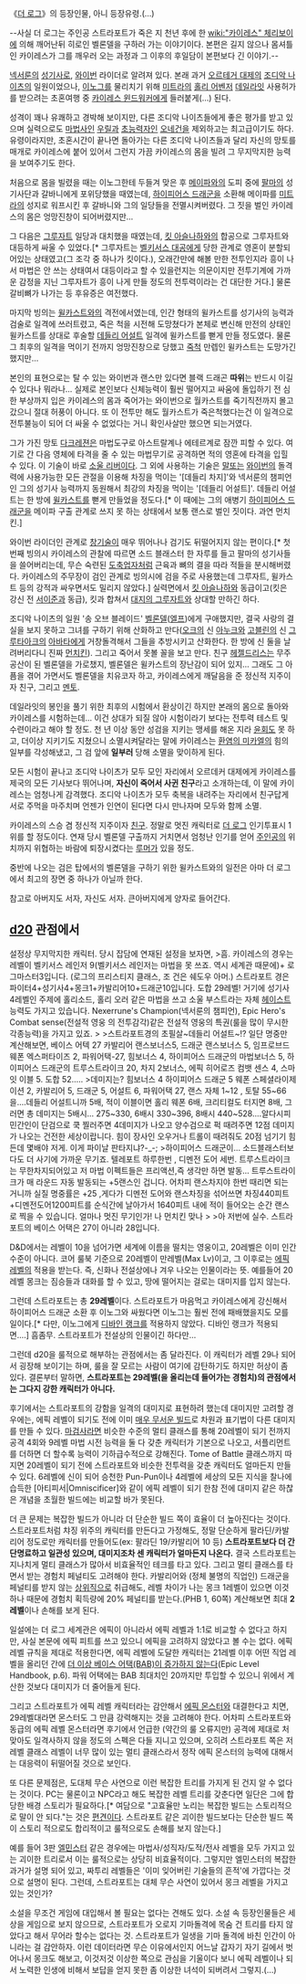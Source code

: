 《[[더 로그]]》의 등장인물, 아니 등장유령.(…)

--사실 더 로그는 주인공 스트라포트가 죽은 지 천년 후에 한 [[wiki:"카이레스" 체리보이]]에 의해 깨어난뒤 히로인 벨론델을 구하러 가는 이야기이다. 본편은 길지 않으나 몸셔틀인 카이레스가 그를 깨우러 오는 과정과 그 이후의 후일담이 본편보다 긴 이야기.--

[[넥서룬]]의 [[성기사]]로, [[와이번]] 라이더로 알려져 있다. 본래 과거 [[오르테거 대제]]의 [[조디악 나이츠]]의 일원이었으나, [[이노그]]를 물리치기 위해 [[미트라]]의 [[홀리 어벤저]] [[데일라잇]] 사용허가를 받으려는 초혼여행 중 [[카이레스 윈드워커]]에게 들러붙게(…) 된다.

성격이 꽤나 유쾌하고 경박해 보이지만, 다른 조디악 나이츠들에게 좋은 평가를 받고 있으며 실력으로도 [[마법사]]인 [[우릴]]과 [[초능력자]]인 [[오네건]]을 제외하고는 최고급이기도 하다. 유령이라지만, 초혼시간이 끝나면 돌아가는 다른 조디악 나이츠들과 달리 자신의 망토를 매개로 카이레스에 붙어 있어서 그런지 가끔 카이레스의 몸을 빌려 그 무지막지한 능력을 보여주기도 한다.

처음으로 몸을 빌렸을 때는 이노그한테 두들겨 맞은 후 [[메이파]]와의 도피 중에 [[팔마]]의 성기사단과 갈바니에게 포위당했을 때였는데, [[하이피어스 드래군]]을 소환해 메이파를 [[미트라]]의 성지로 워프시킨 후 갈바니와 그의 일당들을 전멸시켜버렸다. 그 짓을 벌인 카이레스의 몸은 엉망진창이 되어버렸지만...

그 다음은 [[그루자트]] 일당과 대치했을 때였는데, [[킷 아슬나하]]와의 합공으로 그루자트와 대등하게 싸울 수 있었다.[* 그루자트는 [[벨키서스 대공]]에게 당한 관계로 영혼이 분할되어있는 상태였고(그 조각 중 하나가 킷이다.), 오래간만에 해볼 만한 전투인지라 흥이 나서 마법은 안 쓰는 상태여서 대등이라고 할 수 있을런지는 의문이지만 전투기계에 가까운 감정을 지닌 그루자트가 흥이 나게 만들 정도의 전투력이라는 건 대단한 거다.] 물론 갈비뼈가 나가는 등 후유증은 여전했다.

마지막 빙의는 [[윌카스트]]와의 격전에서였는데, 인간 형태의 윌카스트를 성기사의 능력과 검술로 일격에 쓰러트렸고, 죽은 척을 시전해 도망쳤다가 본체로 변신해 만전의 상태인 윌카스트를 상대로 후술할 [[데들리 어설트]] 일격에 윌카스트를 뻗게 만들 정도였다. 물론 그 최후의 일격을 먹이기 전까지 엉망진창으로 당했고 [[죽척]] 만렙인 윌카스트는 도망가긴 했지만...

본인의 표현으로는 탈 수 있는 와이번과 랜스만 있다면 블랙 드래곤 '''따위'''는 반드시 이길 수 있다나 뭐라나... 실제로 본인보다 신체능력이 훨씬 떨어지고 싸움에 돌입하기 전 심한 부상까지 입은 카이레스의 몸과 죽어가는 와이번으로 월카스트를 죽기직전까지 몰고 갔으니 절대 허풍이 아니다. 또 이 전투만 해도 월카스트가 죽은척했다는건 이 일격으로 전투불능이 되어 더 싸울 수 없었다는 거니 확인사살만 했으면 되는거였다.

그가 가진 망토 [[다크레젼]]은 마법도구로 아스트랄계나 에테르계로 잠깐 피할 수 있다. 여기로 간 다음 영체에 타격을 줄 수 있는 마법무기로 공격하면 적의 영혼에 타격을 입힐 수 있다. 이 기술이 바로 [[소울 리버]]이다. 그 외에 사용하는 기술은 [[말]]또는 [[와이번]]의 돌격력에 사용가능한 모든 관절을 이용해 차징을 먹이는 '[데들리 차지]'와 넥서룬의 챔피언인 그의 성기사 능력까지 동원해서 최강의 차징을 먹이는 '[데들리 어설트]'. 데들리 어설트는 한 방에 [[윌카스트]]를 뻗게 만들었을 정도다.[* 이 때에는 그의 애병기 [[하이피어스 드래군]]을 메이파 구출 관계로 쓰지 못 하는 상태에서 보통 랜스로 벌인 짓이다. 과연 먼치킨.] 

와이번 라이더인 관계로 [[창]]기술이 매우 뛰어나나 검기도 뒤떨어지지 않는 편이다.[* 첫번째 빙의시 카이레스의 관찰에 따르면 소드 블래스터 한 자루를 들고 팔마의 성기사들을 쓸어버리는데, 무슨 숙련된 [[도축업자]]처럼 근육과 뼈의 결을 따라 적들을 분시해버렸다. 카이레스의 주무장이 검인 관계로 빙의시에 검을 주로 사용했는데 그루자트, 윌카스트 등의 강적과 싸우면서도 밀리지 않았다.] 실력면에서 [[킷 아슬나하]]와 동급이고(킷은 강신 전 [[서이준]]과 동급), 킷과 합쳐서 [[대지의 그루자트]]와 상대할 만하긴 하다.

조디악 나이츠의 일원 '송 오브 블레이드' [[벨론델]]([[엘프]])에게 구애했지만, 결국 사랑의 결실을 보지 못하고 그녀를 구하기 위해 산화하고 만다([[오크]]의 신 [[아누크]]와 [[고블린]]의 신 [[그루타아크]]의 [[아바타]]에게 거창돌격해서 그들을 추방시키고 산화한다. 한 방에 신 둘을 날려버리다니 진짜 [[먼치킨]]). 그리고 죽어서 못볼 꼴을 보고 만다. 친구 [[헤젤드리스]]는 무주공산이 된 벨론델을 가로챘지, 벨론델은 윌카스트의 장난감이 되어 있지... 그래도 그 아픔을 겪어 가면서도 벨론델을 치유코자 하고, 카이레스에게 깨달음을 준 정신적 지주이자 친구, 그리고 [[멘토]].

데일라잇의 봉인을 풀기 위한 최후의 시험에서 환상이긴 하지만 본래의 몸으로 돌아와 카이레스를 시험하는데... 이건 상대가 되질 않아 시험이라기 보다는 전투력 테스트 및 수련이라고 해야 할 정도. 천 년 이상 동안 성검을 지키는 맹세를 해온 지라 [[윤회]]도 못 하고, 더이상 지키기도 지쳤으니 소멸시켜달라는 말에 카이레스는 [[환염의 미카엘]]의 힘의 일부를 각성해냈고, 그 검 앞에 '''일부러''' 당해 소멸을 맞이하게 된다.

모든 시험이 끝나고 조디악 나이츠가 모두 모인 자리에서 오르데커 대제에게 카이레스를 제국의 모든 기사보다 뛰어나며, '''자신이 죽어서 사귄 친구'''라고 소개하는데, 이 말에 카이레스는 엄청나게 감격했다. 조디악 나이츠가 모두 축복을 내려주는 자리에서 친구답게 서로 주먹을 마주치며 언젠가 인연이 된다면 다시 만나자며 모두와 함께 소멸.

카이레스의 스승 겸 정신적 지주이자 [[친구]]. 정말로 멋진 캐릭터로 [[더 로그]] 인기투표시 1위를 할 정도이다. 연재 당시 벨론델 구출까지 거치면서 엄청난 인기를 얻어 [[주인공]]의 위치까지 위협하는 바람에 퇴장시켰다는 [[루머]]가 있을 정도.

중반에 나오는 검은 탑에서의 벨론델을 구하기 위한 윌카스트와의 일전은 아마 더 로그에서 최고의 장면 중 하나가 아닐까 한다.

참고로 아버지도 서자, 자신도 서자. 큰아버지에게 양자로 들어간다.

== [[d20]] 관점에서 ==
설정상 무지막지한 캐릭터. 당시 잡담에 연재된 설정을 보자면,
>흠. 카이레스의 경우는 레벨이 벨키서스 레인저 9(벨키서스  레인저는 마법을 못 쓰죠. 역시 세계관 때문에)+ 로그마스터3입니다. (로그의 프리스티지 클래스, 조 건은 쉐도우 아머.) 스트라포트  경은 파이터4+성기사4+몽크1+카발리어10+드래군10입니다. 도합 29레벨! 거기에 성기사 4레벨인 주제에  홀리소드, 홀리 오러 같은 마법을 쓰고 소울  부스트라는 자체 [[헤이스트]] 능력도 가지고 있습니다. Nexerrune's Champion(넥서룬의 챔피언), Epic Hero's Combat sense(전설적 영웅 의 전투감각)같은 전설적 영웅의 특권(룰을 많이 무시한  각종능력)을 가지고 있죠. 
>
>스트라포트경의 초필살~데들리 어설트~!? 일단 명중만 계산해보면, 베이스 어텍 27 카발리어  랜스보너스5, 드래군 랜스보너스 5,  임프로브드 웨폰  엑스퍼타이즈 2, 파워어택-27, 힘보너스 4, 하이피어스  드래군의 마법보너스 5,  하이피어스 드래군의 트루스트라이크 20, 차지 2보너스, 에픽  히어로즈 컴뱃 센스 4, 스마잇 이블 5. 도합 52.....  
>데미지는? 힘보너스 4 하이피어스 드래군 5 웨폰  스페셜라이제이션 2, 카발리어 5, 드래군 5, 어설트 6, 파워어택 27, 랜스 자체 1~12 , 토탈 55~66을....데들리  어설트니까 5배, 적이 이블이면 홀리 웨폰 6배, 크리티컬도 터지면 8배, 그러면 총 데미지는 5배시... 275~330, 6배시 330~396, 8배시 440~528....알다시피 민간인이 단검으로 쿡 찔러주면 4데미지가 나오고 양수검으로 퍽 때려주면 12점 데미지가 나오는 건전한 세상이랍니다. 힘이 장사인 오우거나  트롤이 때려줘도 20점 넘기기 힘든데 몇배야 저게. 이게 파이날 판타지냐?-_-; 
>하이피어스 드래군이... 소드블래스터보다도 더 사기에 가까운 무기죠. 텔레포트 하루한번 , 디멘전 도어 세번.  트루스트라이크는 무한차지되어있고 저 마법 이펙트들은 프리액션,즉 생각만 하면 발동... 트루스트라이크가 매 라운드 자동 발동되는 +5랜스인 겁니다. 어차피 랜스차지야 한번 때리면 되는 거니까 실질 명중률은 +25 ,게다가 디멘전 도어와 랜스차징을 섞어쓰면 차징440피트+디멘전도어1200피트를 순식간에 날아가서 1640피트 내에 적이 들어오는 순간 랜스로 찍을 수 있습니다. 얼마나 멋진 무기인가! 나 먼치킨 맞나 
>
>아 저번에 실수. 스트라포트의 베이스 어택은 27이 아니라 28입니다.

D&D에서는 레벨이 10을 넘어가면 세계에 이름을 떨치는 영웅이고, 20레벨은 이미 인간 수준이 아니다. 코어 룰북 기준으로 20레벨이 만레벨(Max Lv)이고, 그 이후로는 [[에픽 레벨]]의 적용을 받는다. 즉, 신화나 전설상에나 겨우 나오는 인물이라는 뜻. 예를들어 20레벨 몽크는 짐승들과 대화를 할 수 있고, 땅에 떨어지는 걸로는 대미지를 입지 않는다. 

그런데 스트라포트는 총 '''29레벨'''이다. 스트라포트가 마음먹고 카이레스에게 강신해서 하이피어스 드래군 소환 후 이노그와 싸웠다면 이노그는 훨씬 전에 패배했을지도 모를 일이다.[* 다만, 이노그에게 [[디바인 랭크]]를 적용하지 않았다. 디바인 랭크가 적용되면....] 흠좀무. 스트라포트가 전설상의 인물이긴 하다만...

그런데 d20을 룰적으로 해부하는 관점에서는 좀 달라진다. 이 캐릭터가 레벨 29나 되어서 굉장해 보이기는 하며, 룰을 잘 모르는 사람이 여기에 감탄하기도 하지만 허상이 좀 있다. 결론부터 말하면, '''스트라포트는 29레벨(을 올리는데 들어가는 경험치)의 관점에서는 그다지 강한 캐릭터가 아니다.'''

후기에서는 스트라포트의 강함을 일격의 대미지로 표현하려 했는데 대미지만 고려할 경우에는, 에픽 레벨이 되기도 전에 이미 [http://www.dandwiki.com/wiki/War_Hulking_Hurler_%283.5e_Optimized_Character_Build%29 매우 무서운 빌드]로 차원과 표기법이 다른 대미지를 만들 수 있다. [[마검사]]라면 비슷한 수준의 멀티 클래스를 통해 20레벨이 되기 전까지 공격 4회와 9레벨 마법 시전 능력을 둘 다 갖춘 캐릭터가 기본으로 나오고, 서플리먼트를 더하면 더 할수록 능력이 기하급수적으로 강해진다. Tome of Battle 클래스까지 따지면 20레벨이 되기 전에 스트라포트와 비슷한 전투력을 갖춘 캐릭터도 얼마든지 만들 수 있다. 6레벨에 신이 되어 승천한 Pun-Pun이나 4레벨에 세상의 모든 지식을 찰나에 습득한 [아티피서|Omniscificer]와 같이 에픽 레벨이 되기 한참 전에 대미지 같은 하찮은 개념을 초월한 빌드에는 비교할 바가 못된다.

더 큰 문제는 복잡한 빌드가 아니라 더 단순한 빌드 쪽이 효율이 더 높아진다는 것이다. 스트라포트처럼 챠징 위주의 캐릭터를 만든다고 가정해도, 정말 단순하게 팔라딘/카발리어 정도로만 캐릭터를 만들어도(ex: 팔라딘 19/카발리어 10 등) '''스트라포트보다 더 간단명료하고 일관성 있으며, 대미지조차 센 캐릭터가 얼마든지 나온다.''' 결국 스트라포트는 지나치게 멀티 클래스가 많아서 비효율적인 테크를 타고 있다. 그리고 멀티 클래스를 타면서 받는 경험치 페널티도 고려해야 한다. 카발리어와 (정체 불명의 직업인) 드래군을 페널티를 받지 않는 [[상위직]]으로 취급해도, 레벨 차이가 나는 몽크 1레벨이 있으면 이것 하나 때문에 경험치 획득량에 20% 페널티를 받는다.(PHB 1, 60쪽) 계산해보면 최대 '''2레벨'''이나 손해를 보게 된다.

일설에는 더 로그 세계관은 에픽이 아니라서 에픽 레벨과 1:1로 비교할 수 없다고 하지만, 사실 본문에 에픽 피트를 쓰고 있으니 에픽을 고려하지 않았다고 볼 수는 없다. 에픽 레벨 규칙을 제대로 적용한다면, 에픽 레벨에 도달한 캐릭터는 21레벨 이후 어떤 직업 레벨을 올리던 간에 [http://www.d20srd.org/srd/epic/basics.htm#epicAttackBonus 더 이상 베이스 어택(BAB)이 증가하지 않는다](Epic Level Handbook, p.6). 파워 어택에는 BAB 최대치인 20까지만 투입할 수 있으니 위에서 계산한 것보다 대미지가 더 줄어들게 된다.

그리고 스트라포트가 에픽 레벨 캐릭터라는 감안해서 [[에픽 몬스터]]와 대결한다고 치면, 29레벨대라면 몬스터도 그 만큼 강력해지는 것을 고려해야 한다. 어차피 스트라포트와 동급의 에픽 레벨 몬스터라면 후기에서 언급한 (약간의 룰 오류지만) 공격에 제대로 처맞아도 일격사하지 않을 정도의 스펙은 다들 지니고 있으며, 오히려 스트라포트 쪽은 저레벨 클래스 레벨이 너무 많이 있는 멀티 클래스라서 정작 에픽 몬스터의 능력에 대해서는 대응력이 뒤떨어질 것으로 보인다.

또 다른 문제점은, 도대체 무슨 사연으로 이런 복잡한 트리를 가지게 된 건지 알 수 없다는 것이다. PC는 물론이고 NPC라고 해도 복잡한 레벨 트리를 갖춘다면 일단은 그에 합당한 배경 스토리가 필요하다.[* 여담으로 "고효율만 노리는 복잡한 빌드는 스토리적으로 말이 안 되다."는 것은 [[편견]]이다. 스트라포트 같은 괴이한 빌드보다는 단순한 빌드 쪽이 스토리 적으로도 합리적이고 룰적으로도 손해를 보지 않는다.]

예를 들어 3판 [[엘민스터]] 같은 경우에는 마법사/성직자/도적/전사 레벨을 모두 가지고 있는 괴이한 트리로서 이는 룰적으로는 상당히 비효율적이다. 그렇지만 엘민스터의 복잡한 과거가 설명 되어 있고, 짜투리 레벨들은 '이미 잊어버린 기술들의 흔적'에 가깝다는 것으로 설명이 된다. 그런데, 스트라포트는 대체 무슨 사연이 있어서 몽크 레벨을 가지고 있는 것인가?

소설을 무조건 게임에 대입해서 볼 필요는 없다는 견해도 있다. 소설 속 등장인물들은 세상을 게임으로 보지 않으므로, 스트라포트가 오로지 기마돌격에 목숨 건 트리를 타지 않았다고 해서 무어라 할수는 없다는 것. 스트라포트가 일생을 기마 돌격에 바친 인간이 아니라는 걸 감안하자. 이런 데이터라면 무슨 이유에서인지 어느날 갑자기 자기 길에서 벗어나서 몽크도 해보고, 이것저것 이상한 쪽으로 관심을 기울이다 보니 에픽 레벨이나 되서 노력한 인생에 비해서 보답을 얻지 못한 좀 이상한 녀석이 되버려서 그렇지.(…)
